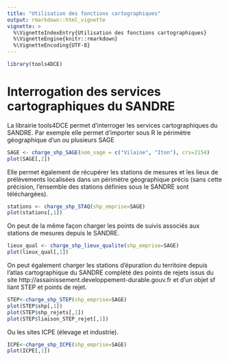 ```yaml
---
title: "Utilisation des fonctions cartographiques"
output: rmarkdown::html_vignette
vignette: >
  %\VignetteIndexEntry{Utilisation des fonctions cartographiques}
  %\VignetteEngine{knitr::rmarkdown}
  %\VignetteEncoding{UTF-8}
---
```



```r
library(tools4DCE)
```


# Interrogation des services cartographiques du SANDRE
La librairie tools4DCE permet d'interroger les services cartographiques du SANDRE.
Par exemple elle permet d'importer sous R le périmètre géographique d'un ou plusieurs SAGE

```r
SAGE <- charge_shp_SAGE(nom_sage = c("Vilaine", "Iton"), crs=2154)
plot(SAGE[,2])

```

Elle permet également de récupérer les stations de mesures et les lieux de prélèvements localisées dans un périmètre géographique précis (sans cette précision, l'ensemble des stations définies sous le SANDRE sont téléchargées).
```r

stations <- charge_shp_STAQ(shp_emprise=SAGE)
plot(stations[,1])

```
On peut de la même façon charger les points de suivis associés aux stations de mesures depuis le SANDRE.
```r

lieux_qual <- charge_shp_lieux_qualite(shp_emprise=SAGE)
plot(lieux_qual[,1])


```

On peut également charger les stations d'épuration du territoire depuis l'atlas cartographique du SANDRE complété des points de rejets issus du site http://assainissement.developpement-durable.gouv.fr et d'un objet sf liant STEP et points de rejet.
```r
STEP<-charge_shp_STEP(shp_emprise=SAGE)
plot(STEP$shp[,1])
plot(STEP$shp_rejets[,1])
plot(STEP$liaison_STEP_rejet[,1])

```


Ou les sites ICPE (élevage et industrie).
```r
ICPE<-charge_shp_ICPE(shp_emprise=SAGE)
plot(ICPE[,1])




```


